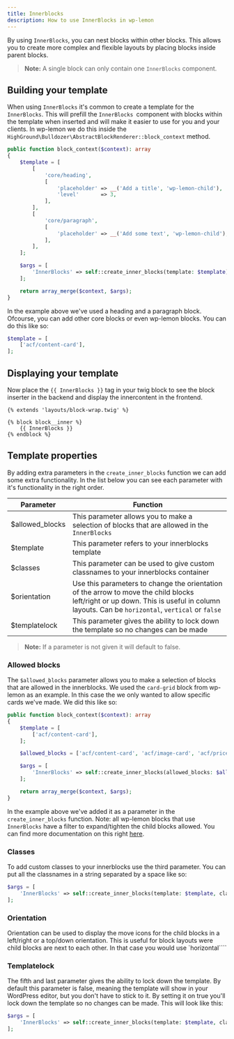 ```yaml
---
title: Innerblocks
description: How to use InnerBlocks in wp-lemon
---
```



By using `InnerBlocks`, you can nest blocks within other blocks.
This allows you to create more complex and flexible layouts by placing blocks inside parent blocks.

> **Note:**
> A single block can only contain one `InnerBlocks` component.

## Building your template
When using `InnerBlocks` it's common to create a template for the `InnerBlocks`. 
This will prefill the `InnerBlocks `component with blocks within the template when inserted and will make it easier to use for you and your clients. 
In wp-lemon we do this inside the `HighGround\Bulldozer\AbstractBlockRenderer::block_context` method.

``` php
public function block_context($context): array
{
	$template = [
		[
			'core/heading',
			[
				'placeholder' => __('Add a title', 'wp-lemon-child'),
				'level'       => 3,
			],
		],
		[
			'core/paragraph',
			[
				'placeholder' => __('Add some text', 'wp-lemon-child'),
			],
		],
	];

	$args = [
		'InnerBlocks' => self::create_inner_blocks(template: $template),
	];

	return array_merge($context, $args);
}
```
In the example above we've used a heading and a paragraph block.
Ofcourse, you can add other core blocks or even wp-lemon blocks. You can do this like so:

``` php
$template = [
	['acf/content-card'],
];
```
## Displaying your template
Now place the `{{ InnerBlocks }}` tag in your twig block to see the block inserter in the backend and display the innercontent in the frontend.

``` twig
{% extends 'layouts/block-wrap.twig' %}

{% block block__inner %}
    {{ InnerBlocks }}
{% endblock %}
```

## Template properties 
By adding extra parameters in the `create_inner_blocks` function we can add some extra functionality. 
In the list below you can see each parameter with it's functionality in the right order.

| Parameter     | Function     |
|--------------|--------------|
| $allowed_blocks | This parameter allows you to make a selection of blocks that are allowed in the `InnerBlocks` |
| $template | This parameter refers to your innerblocks template  |
| $classes | This parameter can be used to give custom classnames to your innerblocks container |
| $orientation | Use this parameters to change the orientation of the arrow to move the child blocks left/right or up down. This is useful in column layouts. Can be `horizontal`, `vertical` or `false` |
| $templatelock | This parameter gives the ability to lock down the template so no changes can be made |

> **Note:**
> If a parameter is not given it will default to false.


### Allowed blocks
The `$allowed_blocks` parameter allows you to make a selection of blocks that are allowed in the innerblocks. 
We used the `card-grid` block from wp-lemon as an example. 
In this case the we only wanted to allow specific cards we've made. 
We did this like so:
 
``` php
public function block_context($context): array
{
	$template = [
		['acf/content-card'],
	];

	$allowed_blocks = ['acf/content-card', 'acf/image-card', 'acf/price-card'];

	$args = [
		'InnerBlocks' => self::create_inner_blocks(allowed_blocks: $allowed_blocks, template: $template),
	];

	return array_merge($context, $args);
}
```

In the example above we've added it as a parameter in the `create_inner_blocks` function. Note: all wp-lemon blocks that use `InnerBlocks` have a filter to expand/tighten the child blocks allowed.
You can find more documentation on this right [here](/extend/hooks#filters-available-php-block-declarations).

### Classes
To add custom classes to your innerblocks use the third parameter. You can put all the classnames in a string separated by a space like so:

``` php
$args = [
    'InnerBlocks' => self::create_inner_blocks(template: $template, classes: 'classname classname'),
];
```

### Orientation
Orientation can be used to display the move icons for the child blocks in a left/right or a top/down orientation. This is useful for block layouts were child blocks are next to each other. In that case you would use `horizontal````

### Templatelock
The fifth and last parameter gives the ability to lock down the template. By default this parameter is false, 
meaning the template will show in your WordPress editor, but you don't have to stick to it. 
By setting it on true you'll lock down the template so no changes can be made. This will look like this:

``` php
$args = [
    'InnerBlocks' => self::create_inner_blocks(template: $template, classes: 'classname classname', templatelock: true),
];
```

